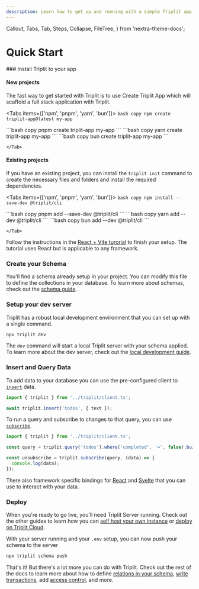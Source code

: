 ```yaml
---
description: Learn how to get up and running with a simple Triplit app.
---
```


  Callout,
  Tabs,
  Tab,
  Steps,
  Collapse,
  FileTree,
} from 'nextra-theme-docs';

# Quick Start

<Steps>
### Install Triplit to your app

#### New projects

The fast way to get started with Triplit is to use Create Triplit App which will scaffold a full stack application with Triplit.

<Tabs items={['npm', 'pnpm', 'yarn', 'bun']}>
  <Tab>
    ```bash copy
    npm create triplit-app@latest my-app
    ```

  </Tab>
  <Tab>
    ```bash copy
    pnpm create triplit-app my-app
    ```

  </Tab>
  <Tab>
    ```bash copy
    yarn create triplit-app my-app
    ```

  </Tab>
  <Tab>
    ```bash copy
    bun create triplit-app my-app
    ```
    
    </Tab>
</Tabs>

#### Existing projects

If you have an existing project, you can install the `triplit init` command to create the necessary files and folders and install the required dependencies.

<Tabs items={['npm', 'pnpm', 'yarn', 'bun']}>
  <Tab>
    ```bash copy
    npm install --save-dev @triplit/cli
    ```

  </Tab>
  <Tab>
    ```bash copy
    pnpm add --save-dev @triplit/cli
    ```

  </Tab>
  <Tab>
    ```bash copy
    yarn add --dev @triplit/cli 
    ```

  </Tab>
  <Tab>
    ```bash copy
    bun add --dev @triplit/cli 
    ```
    
    </Tab>
</Tabs>

Follow the instructions in the [React + Vite turorial](/react-tutorial) to finish your setup. The tutorial uses React but is applicable to any framework.

### Create your Schema

<FileTree>
  <FileTree.Folder name="triplit" defaultOpen>
    <FileTree.File name="schema.ts" />
  </FileTree.Folder>
</FileTree>

You'll find a schema already setup in your project. You can modify this file to define the collections in your database. To learn more about schemas, check out the [schema guide](/schemas).

### Setup your dev server

Triplit has a robust local development environment that you can set up with a single command.

```bash copy
npx triplit dev
```

The `dev` command will start a local Triplit server with your schema applied. To learn more about the dev server, check out the [local development guide](/local-development).

### Insert and Query Data

To add data to your database you can use the pre-configured client to [`insert`](/client/insert) data.

```typescript
import { triplit } from '../triplit/client.ts';

await triplit.insert('todos', { text });
```

To run a query and subscribe to changes to that query, you can use [`subscribe`](/client/subscribe).

```typescript
import { triplit } from '../triplit/client.ts';

const query = triplit.query('todos').where('completed', '=', false).build();

const unsubscribe = triplit.subscribe(query, (data) => {
  console.log(data);
});
```

There also framework specific bindings for [React](/frameworks/react) and [Svelte](/frameworks/svelte) that you can use to interact with your data.

### Deploy

When you're ready to go live, you'll need Triplit Server running. Check out the other guides to learn how you can [self host your own instance](/triplit-cloud/self-hosted-deployments) or [deploy on Triplit Cloud](/triplit-cloud/managed-machines).

With your server running and your `.env` setup, you can now push your schema to the server

```bash copy
npx triplit schema push
```

That's it! But there's a lot more you can do with Triplit. Check out the rest of the docs to learn more about how to define [relations in your schema](/schemas/relations), [write transactions](/client/transact), add [access control](/schemas/rules), and more.

</Steps>
